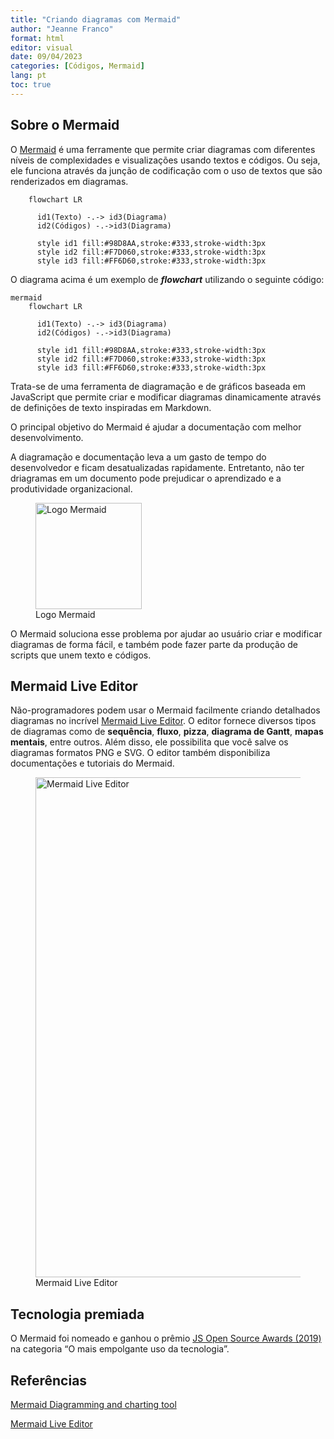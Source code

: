---
title: "Criando diagramas com Mermaid"
author: "Jeanne Franco"
format: html
editor: visual
date: 09/04/2023
categories: [Códigos, Mermaid]
lang: pt
toc: true
---

## Sobre o Mermaid

O [Mermaid](https://mermaid.js.org/) é uma ferramente que permite criar diagramas com diferentes níveis de complexidades e visualizações usando textos e códigos. Ou seja, ele funciona através da junção de codificação com o uso de textos que são renderizados em diagramas.

```{mermaid}

    flowchart LR

      id1(Texto) -.-> id3(Diagrama)
      id2(Códigos) -.->id3(Diagrama)
      
      style id1 fill:#98D8AA,stroke:#333,stroke-width:3px
      style id2 fill:#F7D060,stroke:#333,stroke-width:3px
      style id3 fill:#FF6D60,stroke:#333,stroke-width:3px
```

O diagrama acima é um exemplo de ***flowchart*** utilizando o seguinte código:

::: callout-note
```         
{mermaid}
    
    flowchart LR

      id1(Texto) -.-> id3(Diagrama)
      id2(Códigos) -.->id3(Diagrama)
      
      style id1 fill:#98D8AA,stroke:#333,stroke-width:3px
      style id2 fill:#F7D060,stroke:#333,stroke-width:3px
      style id3 fill:#FF6D60,stroke:#333,stroke-width:3px
```
:::

Trata-se de uma ferramenta de diagramação e de gráficos baseada em JavaScript que permite criar e modificar diagramas dinamicamente através de definições de texto inspiradas em Markdown.

O principal objetivo do Mermaid é ajudar a documentação com melhor desenvolvimento.

A diagramação e documentação leva a um gasto de tempo do desenvolvedor e ficam desatualizadas rapidamente. Entretanto, não ter driagramas em um documento pode prejudicar o aprendizado e a produtividade organizacional.

![Logo Mermaid](https://www.mermaidchart.com/img/icon-logo.svg){fig-align="center" width="170"}

O Mermaid soluciona esse problema por ajudar ao usuário criar e modificar diagramas de forma fácil, e também pode fazer parte da produção de scripts que unem texto e códigos.

## Mermaid Live Editor

Não-programadores podem usar o Mermaid facilmente criando detalhados diagramas no incrível [Mermaid Live Editor](https://mermaid.live/edit#pako:eNpVjstqw0AMRX9FaNVC_ANeFBq7zSbQQrPzZCFsOTMk80CWCcH2v3ccb1qtxD3nCk3Yxo6xxP4W760lUTjVJkCe96ay4gb1NJyhKN7mAyv4GPgxw_7lEGGwMSUXLq-bv18lqKbjqjGodeG6bKh69r8Cz1A3R0oa0_kvOd3jDB-N-7b5_H9ihXPrs-mp7KloSaAieSq4Q8_iyXX5_WlNDKplzwbLvHYkV4MmLNmjUePPI7RYqoy8wzF1pFw7ugj5LVx-AfLqVWg). O editor fornece diversos tipos de diagramas como de **sequência**, **fluxo**, **pizza**, **diagrama de Gantt**, **mapas mentais**, entre outros. Além disso, ele possibilita que você salve os diagramas formatos PNG e SVG. O editor também disponibiliza documentações e tutoriais do Mermaid.

![Mermaid Live Editor](mermaid.png){fig-align="center" width="800"}

## Tecnologia premiada

O Mermaid foi nomeado e ganhou o prêmio [JS Open Source Awards (2019)](https://osawards.com/javascript/#nominees) na categoria "O mais empolgante uso da tecnologia".

## Referências

[Mermaid Diagramming and charting tool](https://mermaid.js.org/)

[Mermaid Live Editor](https://mermaid.live/edit#pako:eNptkL0KAjEMgF8lZvXuBW5QBAcVnNykS2ijV2wbrS0i4rubu9PNTPn5vkDyQiuOscM73yony2tP50zRJNBYBW-5XSzmO-lTBxsOQWDIG-jlAZQZnlKXf-EJs5QGBHqmDJG_6DBrFW1HRxf7yW5gOxojrdrsP76FE3OAc2YqM2wwco7knV7xGgSDpefIBjtNHeWLQZPeylEtcngmi13JlRusV0fld_GveaV0FNHyROGuNTtfJO-nL43Pen8Afy9jnw)
